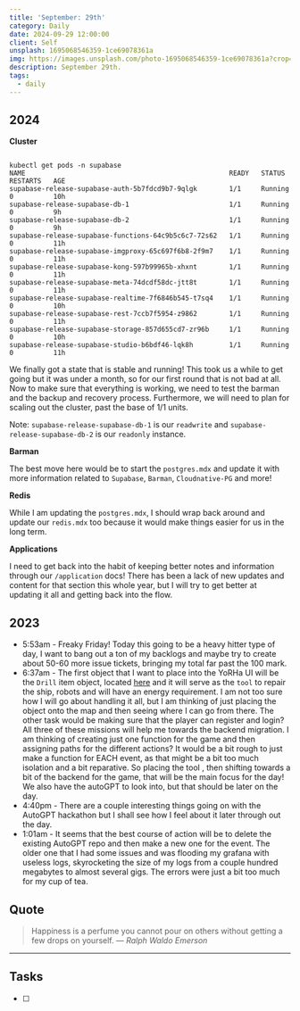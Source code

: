 ```yaml
---
title: 'September: 29th'
category: Daily
date: 2024-09-29 12:00:00
client: Self
unsplash: 1695068546359-1ce69078361a
img: https://images.unsplash.com/photo-1695068546359-1ce69078361a?crop=entropy&cs=srgb&fm=jpg&ixid=MnwzNjM5Nzd8MHwxfHJhbmRvbXx8fHx8fHx8fDE2ODE3NDg2ODY&ixlib=rb-4.0.3&q=85
description: September 29th. 
tags:
  - daily
---
```



## 2024

**Cluster**

```

kubectl get pods -n supabase
NAME                                                   READY   STATUS    RESTARTS   AGE
supabase-release-supabase-auth-5b7fdcd9b7-9qlgk        1/1     Running   0          10h
supabase-release-supabase-db-1                         1/1     Running   0          9h
supabase-release-supabase-db-2                         1/1     Running   0          9h
supabase-release-supabase-functions-64c9b5c6c7-72s62   1/1     Running   0          11h
supabase-release-supabase-imgproxy-65c697f6b8-2f9m7    1/1     Running   0          11h
supabase-release-supabase-kong-597b99965b-xhxnt        1/1     Running   0          11h
supabase-release-supabase-meta-74dcdf58dc-jtt8t        1/1     Running   0          11h
supabase-release-supabase-realtime-7f6846b545-t7sq4    1/1     Running   0          10h
supabase-release-supabase-rest-7ccb7f5954-z9862        1/1     Running   0          11h
supabase-release-supabase-storage-857d655cd7-zr96b     1/1     Running   0          10h
supabase-release-supabase-studio-b6bdf46-lqk8h         1/1     Running   0          11h

```

We finally got a state that is stable and running!
This took us a while to get going but it was under a month, so for our first round that is not bad at all.
Now to make sure that everything is working, we need to test the barman and the backup and recovery process.
Furthermore, we will need to plan for scaling out the cluster, past the base of 1/1 units.

Note: `supabase-release-supabase-db-1` is our `readwrite` and `supabase-release-supabase-db-2` is our `readonly` instance.


**Barman**

The best move here would be to start the `postgres.mdx` and update it with more information related to `Supabase`, `Barman`, `Cloudnative-PG` and more!

**Redis**

While I am updating the `postgres.mdx`, I should wrap back around and update our `redis.mdx` too because it would make things easier for us in the long term.


**Applications**

I need to get back into the habit of keeping better notes and information through our `/application` docs!
There has been a lack of new updates and content for that section this whole year, but I will try to get better at updating it all and getting back into the flow.

## 2023
- 5:53am - Freaky Friday! Today this going to be a heavy hitter type of day, I want to bang out a ton of my backlogs and maybe try to create about 50-60 more issue tickets, bringing my total far past the 100 mark. 
- 6:37am - The first object that I want to place into the YoRHa UI will be the `Drill` item object, located [here](https://i.imgur.com/ddKIcQu.png) and it will serve as the `tool` to repair the ship, robots and will have an energy requirement. I am not too sure how I will go about handling it all, but I am thinking of just placing the object onto the map and then seeing where I can go from there. The other task would be making sure that the player can register and login? All three of these missions will help me towards the backend migration. I am thinking of creating just one function for the game and then assigning paths for the different actions? It would be a bit rough to just make a function for EACH event, as that might be a bit too much isolation and a bit reparative. So placing the tool , then shifting towards a bit of the backend for the game, that will be the main focus for the day! We also have the autoGPT to look into, but that should be later on the day.
- 4:40pm - There are a couple interesting things going on with the AutoGPT hackathon but I shall see how I feel about it later through out the day.
- 1:01am - It seems that the best course of action will be to delete the existing AutoGPT repo and then make a new one for the event. The older one that I had some issues and was flooding my grafana with useless logs, skyrocketing the size of my logs from a couple hundred megabytes to almost several gigs. The errors were just a bit too much for my cup of tea.

## Quote

> Happiness is a perfume you cannot pour on others without getting a few drops on yourself.
> — <cite>Ralph Waldo Emerson</cite>

---

## Tasks

- [ ]